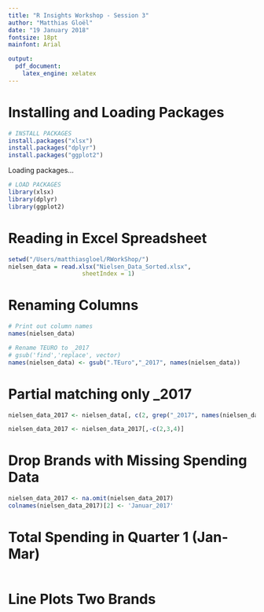 ```yaml
---
title: "R Insights Workshop - Session 3"
author: "Matthias Gloël"
date: "19 January 2018"
fontsize: 18pt
mainfont: Arial

output: 
  pdf_document:
    latex_engine: xelatex
---
```


# Installing and Loading Packages
```r
# INSTALL PACKAGES 
install.packages("xlsx")
install.packages("dplyr")
install.packages("ggplot2")
```

<p>
Loading packages...
```r
# LOAD PACKAGES
library(xlsx)
library(dplyr)
library(ggplot2)
```

# Reading in Excel Spreadsheet
```r
setwd("/Users/matthiasgloel/RWorkShop/")
nielsen_data = read.xlsx("Nielsen_Data_Sorted.xlsx",
                     sheetIndex = 1)
```


# Renaming Columns
```r
# Print out column names
names(nielsen_data)
```

```r
# Rename TEURO to _2017
# gsub('find','replace', vector)
names(nielsen_data) <- gsub(".TEuro","_2017", names(nielsen_data))
```

# Partial matching only _2017
```r
nielsen_data_2017 <- nielsen_data[, c(2, grep("_2017", names(nielsen_data)))]

nielsen_data_2017 <- nielsen_data_2017[,-c(2,3,4)]
```

# Drop Brands with Missing Spending Data
```r
nielsen_data_2017 <- na.omit(nielsen_data_2017)
colnames(nielsen_data_2017)[2] <- 'Januar_2017'
```

# Total Spending in Quarter 1 (Jan-Mar)
```r

```


# Line Plots Two Brands
```r

```